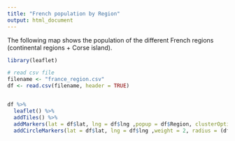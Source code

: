 ---
title: "French population by Region"
output: html_document
---

The following map shows the population of the different French regions (continental regions + Corse island).

```{r echo=FALSE}

library(leaflet)

# read csv file
filename <- "france_region.csv"
df <- read.csv(filename, header = TRUE)


df %>%
  leaflet() %>%
  addTiles() %>%
  addMarkers(lat = df$lat, lng = df$lng ,popup = df$Region, clusterOptions = markerClusterOptions()) %>%
  addCircleMarkers(lat = df$lat, lng = df$lng ,weight = 2, radius = (df$Population/1000000*3), color = "Tomato")


```
